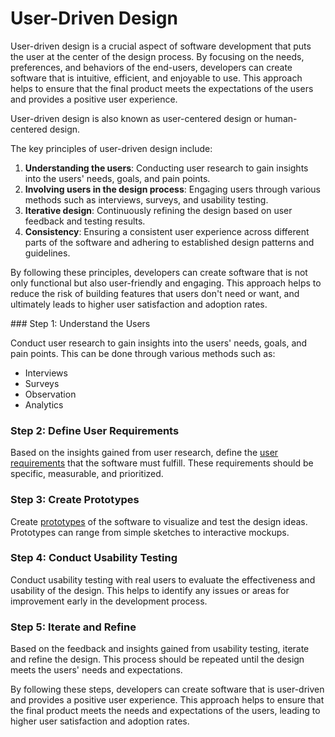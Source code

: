 
# User-Driven Design

User-driven design is a crucial aspect of software development that puts the user at the center of the design process. By focusing on the needs, preferences, and behaviors of the end-users, developers can create software that is intuitive, efficient, and enjoyable to use. This approach helps to ensure that the final product meets the expectations of the users and provides a positive user experience.

<Callout type="info">
User-driven design is also known as user-centered design or human-centered design.
</Callout>

The key principles of user-driven design include:

1. **Understanding the users**: Conducting user research to gain insights into the users' needs, goals, and pain points.
2. **Involving users in the design process**: Engaging users through various methods such as interviews, surveys, and usability testing.
3. **Iterative design**: Continuously refining the design based on user feedback and testing results.
4. **Consistency**: Ensuring a consistent user experience across different parts of the software and adhering to established design patterns and guidelines.

By following these principles, developers can create software that is not only functional but also user-friendly and engaging. This approach helps to reduce the risk of building features that users don't need or want, and ultimately leads to higher user satisfaction and adoption rates.

<Steps>
### Step 1: Understand the Users

Conduct user research to gain insights into the users' needs, goals, and pain points. This can be done through various methods such as:
- Interviews
- Surveys
- Observation
- Analytics

### Step 2: Define User Requirements

Based on the insights gained from user research, define the [user requirements](/user-driven-design-and-uml-class-diagrams/user-driven-design/user-requirements) that the software must fulfill. These requirements should be specific, measurable, and prioritized.

### Step 3: Create Prototypes

Create [prototypes](/user-driven-design-and-uml-class-diagrams/user-driven-design/prototyping) of the software to visualize and test the design ideas. Prototypes can range from simple sketches to interactive mockups.

### Step 4: Conduct Usability Testing

Conduct usability testing with real users to evaluate the effectiveness and usability of the design. This helps to identify any issues or areas for improvement early in the development process.

### Step 5: Iterate and Refine

Based on the feedback and insights gained from usability testing, iterate and refine the design. This process should be repeated until the design meets the users' needs and expectations.
</Steps>

By following these steps, developers can create software that is user-driven and provides a positive user experience. This approach helps to ensure that the final product meets the needs and expectations of the users, leading to higher user satisfaction and adoption rates.